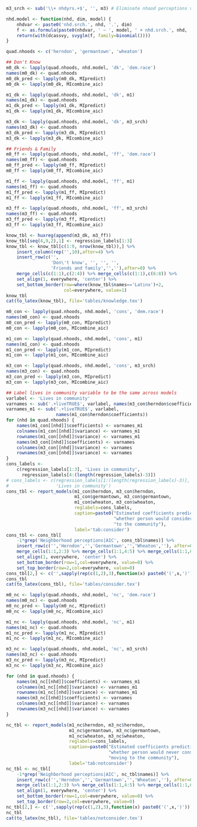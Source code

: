 ```{r familiarity-analysis}
m3_srch <- sub('\\+ nhdyrs.+$', '', m3) # Eliminate nhood perceptions variables

nhd.model <- function(nhd, dim, model) {
    nhdvar <- paste0('nhd.srch.', nhd, '.', dim)
    f <- as.formula(paste0(nhdvar, ' ~ ', model, ' + nhd.srch.', nhd, '.live'))
    return(with(dcassvy, svyglm(f, family=binomial())))
}

quad.nhoods <- c('herndon', 'germantown', 'wheaton')

## Don't Know
m0_dk <- lapply(quad.nhoods, nhd.model, 'dk', 'dem.race')
names(m0_dk) <- quad.nhoods
m0_dk_pred <- lapply(m0_dk, MIpredict)
m0_dk <- lapply(m0_dk, MIcombine_aic)

m1_dk <- lapply(quad.nhoods, nhd.model, 'dk', m1)
names(m1_dk) <- quad.nhoods
m1_dk_pred <- lapply(m1_dk, MIpredict)
m1_dk <- lapply(m1_dk, MIcombine_aic)

m3_dk <- lapply(quad.nhoods, nhd.model, 'dk', m3_srch)
names(m3_dk) <- quad.nhoods
m3_dk_pred <- lapply(m3_dk, MIpredict)
m3_dk <- lapply(m3_dk, MIcombine_aic)

## Friends & Family
m0_ff <- lapply(quad.nhoods, nhd.model, 'ff', 'dem.race')
names(m0_ff) <- quad.nhoods
m0_ff_pred <- lapply(m0_ff, MIpredict)
m0_ff <- lapply(m0_ff, MIcombine_aic)

m1_ff <- lapply(quad.nhoods, nhd.model, 'ff', m1)
names(m1_ff) <- quad.nhoods
m1_ff_pred <- lapply(m1_ff, MIpredict)
m1_ff <- lapply(m1_ff, MIcombine_aic)

m3_ff <- lapply(quad.nhoods, nhd.model, 'ff', m3_srch)
names(m3_ff) <- quad.nhoods
m3_ff_pred <- lapply(m3_ff, MIpredict)
m3_ff <- lapply(m3_ff, MIcombine_aic)
```

```{r report-familiarity-results, echo=TRUE, include=TRUE}
know_tbl <- huxreg(append(m3_dk, m3_ff))
know_tbl[seq(4,9,2),1] <- regression_labels[1:3]
know_tbl <- know_tbl[c(1:9, nrow(know_tbl)),] %>%
    insert_column(rep('',10),after=4) %>%
    insert_row(c('', 
                 'Don\'t know', '', '', '', 
                 'Friends and family','',''),after=0) %>%
    merge_cells(c(1:1),c(2:4)) %>% merge_cells(c(1:1),c(6:8)) %>%
    set_align(1, everywhere, 'center') %>%
    set_bottom_border(row=where(know_tbl$names=='Latinx')+2, 
                      col=everywhere, value=1)
know_tbl
cat(to_latex(know_tbl), file='tables/knowledge.tex')
```

```{r consider-analysis}
m0_con <- lapply(quad.nhoods, nhd.model, 'cons', 'dem.race')
names(m0_con) <- quad.nhoods
m0_con_pred <- lapply(m0_con, MIpredict)
m0_con <- lapply(m0_con, MIcombine_aic)

m1_con <- lapply(quad.nhoods, nhd.model, 'cons', m1)
names(m1_con) <- quad.nhoods
m1_con_pred <- lapply(m1_con, MIpredict)
m1_con <- lapply(m1_con, MIcombine_aic)

m3_con <- lapply(quad.nhoods, nhd.model, 'cons', m3_srch)
names(m3_con) <- quad.nhoods
m3_con_pred <- lapply(m3_con, MIpredict)
m3_con <- lapply(m3_con, MIcombine_aic)
```

```{r report-consider-results}
## Label lives in community variable to be the same across models
varlabel <- 'Lives in community'
varnames <- sub('.+liveTRUE$', varlabel, names(m3_con$herndon$coefficients))
varnames_m1 <- sub('.+liveTRUE$', varlabel, 
                   names(m1_con$herndon$coefficients))
for (nhd in quad.nhoods) {
    names(m1_con[[nhd]]$coefficients) <- varnames_m1
    colnames(m1_con[[nhd]]$variance) <- varnames_m1
    rownames(m1_con[[nhd]]$variance) <- varnames_m1
    names(m3_con[[nhd]]$coefficients) <- varnames
    colnames(m3_con[[nhd]]$variance) <- varnames
    rownames(m3_con[[nhd]]$variance) <- varnames
}
cons_labels <- 
    c(regression_labels[1:3], 'Lives in community',
      regression_labels[4:(length(regression_labels)-3)])
# cons_labels <- c(regression_labels[1:(length(regression_labels)-3)], 
#                  'Lives in community')
cons_tbl <- report_models(m1_con$herndon, m3_con$herndon, 
                          m1_con$germantown, m3_con$germantown,
                          m1_con$wheaton, m3_con$wheaton, 
                          reglabels=cons_labels,
                          caption=paste0("Estimated coefficients predicting ",
                                         "whether person would consider moving ",
                                         "to the community"),
                          label='tab:consider')
cons_tbl <- cons_tbl[
    -1*grep('Neighborhood perceptions|AIC', cons_tbl$names)] %>%
    insert_row(c('','Herndon','','Germantown','','Wheaton',''), after=0) %>%
    merge_cells(1:1,2:3) %>% merge_cells(1:1,4:5) %>% merge_cells(1:1,6:7) %>%
    set_align(1, everywhere, 'center') %>%
    set_bottom_border(row=1,col=everywhere, value=0) %>%
    set_top_border(row=2,col=everywhere, value=0)
cons_tbl[2,] <- c('',sapply(rep(c(1,2),3),function(x) paste0('(',x,')')))
cons_tbl
cat(to_latex(cons_tbl), file='tables/consider.tex')
```


```{r not-consider-analysis}
m0_nc <- lapply(quad.nhoods, nhd.model, 'nc', 'dem.race')
names(m0_nc) <- quad.nhoods
m0_nc_pred <- lapply(m0_nc, MIpredict)
m0_nc <- lapply(m0_nc, MIcombine_aic)

m1_nc <- lapply(quad.nhoods, nhd.model, 'nc', m1)
names(m1_nc) <- quad.nhoods
m1_nc_pred <- lapply(m1_nc, MIpredict)
m1_nc <- lapply(m1_nc, MIcombine_aic)

m3_nc <- lapply(quad.nhoods, nhd.model, 'nc', m3_srch)
names(m3_nc) <- quad.nhoods
m3_nc_pred <- lapply(m3_nc, MIpredict)
m3_nc <- lapply(m3_nc, MIcombine_aic)
```

```{r report-non-consider-results}
for (nhd in quad.nhoods) {
    names(m1_nc[[nhd]]$coefficients) <- varnames_m1
    colnames(m1_nc[[nhd]]$variance) <- varnames_m1
    rownames(m1_nc[[nhd]]$variance) <- varnames_m1
    names(m3_nc[[nhd]]$coefficients) <- varnames
    colnames(m3_nc[[nhd]]$variance) <- varnames
    rownames(m3_nc[[nhd]]$variance) <- varnames
}

nc_tbl <- report_models(m1_nc$herndon, m3_nc$herndon, 
                        m1_nc$germantown, m3_nc$germantown,
                        m1_nc$wheaton, m3_nc$wheaton,
                        reglabels=cons_labels,
                        caption=paste0("Estimated coefficients predicting ",
                                       "whether person would never consider ",
                                       "moving to the community"),
                        label='tab:notconsider')
nc_tbl <- nc_tbl[
    -1*grep('Neighborhood perceptions|AIC', nc_tbl$names)] %>%
    insert_row(c('','Herndon','','Germantown','','Wheaton',''), after=0) %>%
    merge_cells(1:1,2:3) %>% merge_cells(1:1,4:5) %>% merge_cells(1:1,6:7) %>%
    set_align(1, everywhere, 'center') %>%
    set_bottom_border(row=1,col=everywhere, value=0) %>%
    set_top_border(row=2,col=everywhere, value=0)
nc_tbl[2,] <- c('',sapply(rep(c(1,2),3),function(x) paste0('(',x,')')))
nc_tbl
cat(to_latex(nc_tbl), file='tables/notconsider.tex')
```
